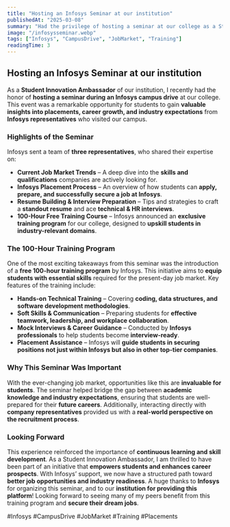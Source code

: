 ```yaml
---
title: "Hosting an Infosys Seminar at our institution"
publishedAt: "2025-03-08"
summary: "Had the privilege of hosting a seminar at our college as a Student Innovation Ambassador, where Infosys conducted a campus drive and introduced a free 100-hour training course to help students prepare for the job market."
image: "/infosysseminar.webp"
tags: ["Infosys", "CampusDrive", "JobMarket", "Training"]
readingTime: 3
---
```


## Hosting an Infosys Seminar at our institution

As a **Student Innovation Ambassador** of our institution, I recently had the honor of **hosting a seminar during an Infosys campus drive** at our college. This event was a remarkable opportunity for students to gain **valuable insights into placements, career growth, and industry expectations** from **Infosys representatives** who visited our campus.

### Highlights of the Seminar

Infosys sent a team of **three representatives**, who shared their expertise on:

- **Current Job Market Trends** – A deep dive into the **skills and qualifications** companies are actively looking for.
- **Infosys Placement Process** – An overview of how students can **apply, prepare, and successfully secure a job at Infosys**.
- **Resume Building & Interview Preparation** – Tips and strategies to craft a **standout resume** and ace **technical & HR interviews**.
- **100-Hour Free Training Course** – Infosys announced an **exclusive training program** for our college, designed to **upskill students in industry-relevant domains**.

### The 100-Hour Training Program

One of the most exciting takeaways from this seminar was the introduction of a **free 100-hour training program** by Infosys. This initiative aims to **equip students with essential skills** required for the present-day job market. Key features of the training include:

- **Hands-on Technical Training** – Covering **coding, data structures, and software development methodologies**.
- **Soft Skills & Communication** – Preparing students for **effective teamwork, leadership, and workplace collaboration**.
- **Mock Interviews & Career Guidance** – Conducted by **Infosys professionals** to help students become **interview-ready**.
- **Placement Assistance** – Infosys will **guide students in securing positions not just within Infosys but also in other top-tier companies**.

### Why This Seminar Was Important

With the ever-changing job market, opportunities like this are **invaluable for students**. The seminar helped bridge the gap between **academic knowledge and industry expectations**, ensuring that students are well-prepared for their **future careers**. Additionally, interacting directly with **company representatives** provided us with a **real-world perspective on the recruitment process**.

### Looking Forward

This experience reinforced the importance of **continuous learning and skill development**. As a Student Innovation Ambassador, I am thrilled to have been part of an initiative that **empowers students and enhances career prospects**. With Infosys’ support, we now have a structured path toward **better job opportunities and industry readiness**.
A huge thanks to **Infosys** for organizing this seminar, and to our **institution for providing this platform**! Looking forward to seeing many of my peers benefit from this training program and **secure their dream jobs**.

#Infosys #CampusDrive #JobMarket #Training #Placements
